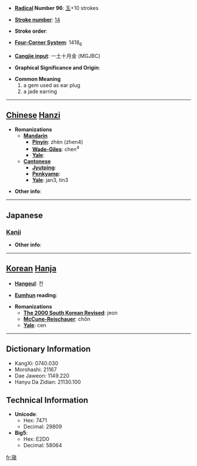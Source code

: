 * '''[[Wiktionary:Chinese radical index| Radical]] Number 96''': [[Wiktionary:Chinese radical index 玉|玉]]+10 strokes

* '''[[Wiktionary:Chinese total strokes index|Stroke number]]''': [[Wiktionary:Chinese total strokes index 14|14]]

* '''Stroke order''': 

* '''[[Wiktionary:Chinese four corner index|Four-Corner System]]''': 1418<sub>6</sub>

* '''[[Wiktionary:Chinese Cangjie index|Cangjie input]]''': 一土十月金 (MGJBC)

* '''Graphical Significance and Origin''': 

* '''Common Meaning'''
*#a gem used as ear plug
*# a jade earring


----

== [[Chinese]] [[Hanzi]] ==

* '''Romanizations'''
** '''[[Mandarin]]'''
*** '''[[Pinyin]]''': zhèn (zhen4)
*** '''[[Wade-Giles]]''': chen<sup>4</sup>
*** '''[[Yale]]''': 
** '''[[Cantonese]]'''
*** '''[[Jyutping]]''':
*** '''[[Penkyamp]]''': 
*** '''[[Yale]]''': jan3, tin3

* '''Other info''': 

----

==Japanese==
===[[Kanji]]===
{{kanji|on readings=[[てん]] (ten), [[ちん]] (chin), [[しん]] (shin)
|kun readings=[[みみだま]] (mimidama)
}}

* '''Other info''':  

----

== [[Korean]] [[Hanja]] ==

* '''[[Hangeul]]''': 전

* '''[[Eumhun]] reading''': 

* '''Romanizations'''
** '''[[The 2000 South Korean Revised Romanization|The 2000 South Korean Revised]]''': jeon
** '''[[McCune-Reischauer]]''': chŏn
** '''[[Yale]]''': cen

----

== Dictionary Information ==

* KangXi: 0740.030
* Morohashi: 21167
* Dae Jaweon: 1149.220
* Hanyu Da Zidian: 21130.100

== Technical Information ==

* '''Unicode''':
** Hex: 7471
** Decimal: 29809
* '''Big5''':
** Hex: E2D0
** Decimal: 58064

[[fr:瑱]]